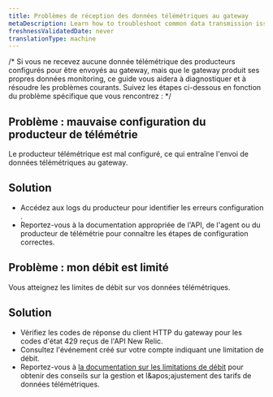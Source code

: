 ```yaml
---
title: Problèmes de réception des données télémétriques au gateway
metaDescription: Learn how to troubleshoot common data transmission issues with telemetry data reception at the Pipeline Control gateway.
freshnessValidatedDate: never
translationType: machine
---
```


/\* Si vous ne recevez aucune donnée télémétrique des producteurs configurés pour être envoyés au gateway, mais que le gateway produit ses propres données monitoring, ce guide vous aidera à diagnostiquer et à résoudre les problèmes courants. Suivez les étapes ci-dessous en fonction du problème spécifique que vous rencontrez : \*/

## Problème : mauvaise configuration du producteur de télémétrie

Le producteur télémétrique est mal configuré, ce qui entraîne l'envoi de données télémétriques au gateway.

## Solution

* Accédez aux logs du producteur pour identifier les erreurs configuration .
* Reportez-vous à la documentation appropriée de l'API, de l'agent ou du producteur de télémétrie pour connaître les étapes de configuration correctes.

## Problème : mon débit est limité

Vous atteignez les limites de débit sur vos données télémétriques.

## Solution

* Vérifiez les codes de réponse du client HTTP du gateway pour les codes d'état 429 reçus de l'API New Relic.
* Consultez l'événement créé sur votre compte indiquant une limitation de débit.
* Reportez-vous à [la documentation sur les limitations de débit](https://docs.newrelic.com/search-results/?query=rate%20limiting&page=2) pour obtenir des conseils sur la gestion et l&amp;apos;ajustement des tarifs de données télémétriques.